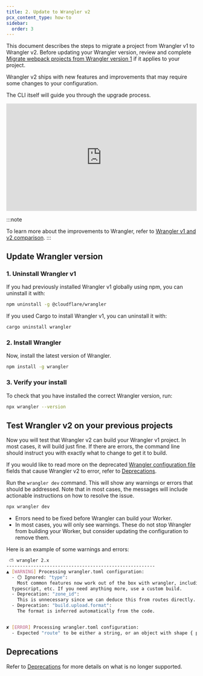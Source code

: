 ```yaml
---
title: 2. Update to Wrangler v2
pcx_content_type: how-to
sidebar:
  order: 3
---
```


This document describes the steps to migrate a project from Wrangler v1 to Wrangler v2. Before updating your Wrangler version, review and complete [Migrate webpack projects from Wrangler version 1](/workers/wrangler/migration/v1-to-v2/eject-webpack/) if it applies to your project.

Wrangler v2 ships with new features and improvements that may require some changes to your configuration.

The CLI itself will guide you through the upgrade process.

<div style="position: relative; padding-top: 56.25%;">
	<iframe
		src="https://iframe.videodelivery.net/2a60561afea1159f7dd270fd9dce999f?poster=https%3A%2F%2Fcloudflarestream.com%2F2a60561afea1159f7dd270fd9dce999f%2Fthumbnails%2Fthumbnail.jpg%3Ftime%3D%26height%3D600"
		style="border: none; position: absolute; top: 0; left: 0; height: 100%; width: 100%;"
		allow="accelerometer; gyroscope; autoplay; encrypted-media; picture-in-picture;"
		allowfullscreen="true"
	></iframe>
</div>

:::note

To learn more about the improvements to Wrangler, refer to [Wrangler v1 and v2 comparison](/workers/wrangler/deprecations/#wrangler-v1-and-v2-comparison-tables).
:::

## Update Wrangler version

### 1. Uninstall Wrangler v1

If you had previously installed Wrangler v1 globally using npm, you can uninstall it with:

```sh
npm uninstall -g @cloudflare/wrangler
```

If you used Cargo to install Wrangler v1, you can uninstall it with:

```sh
cargo uninstall wrangler
```

### 2. Install Wrangler

Now, install the latest version of Wrangler.

```sh
npm install -g wrangler
```

### 3. Verify your install

To check that you have installed the correct Wrangler version, run:

```sh
npx wrangler --version
```

## Test Wrangler v2 on your previous projects

Now you will test that Wrangler v2 can build your Wrangler v1 project. In most cases, it will build just fine. If there are errors, the command line should instruct you with exactly what to change to get it to build.

If you would like to read more on the deprecated [Wrangler configuration file](/workers/wrangler/configuration/) fields that cause Wrangler v2 to error, refer to [Deprecations](/workers/wrangler/deprecations/).

Run the `wrangler dev` command. This will show any warnings or errors that should be addressed.
Note that in most cases, the messages will include actionable instructions on how to resolve the issue.

```sh
npx wrangler dev
```

- Errors need to be fixed before Wrangler can build your Worker.
- In most cases, you will only see warnings.
  These do not stop Wrangler from building your Worker, but consider updating the configuration to remove them.

Here is an example of some warnings and errors:

```bash
 ⛅️ wrangler 2.x
-------------------------------------------------------
▲ [WARNING] Processing wrangler.toml configuration:
  - 😶 Ignored: "type":
    Most common features now work out of the box with wrangler, including modules, jsx,
  typescript, etc. If you need anything more, use a custom build.
  - Deprecation: "zone_id":
    This is unnecessary since we can deduce this from routes directly.
  - Deprecation: "build.upload.format":
    The format is inferred automatically from the code.


✘ [ERROR] Processing wrangler.toml configuration:
  - Expected "route" to be either a string, or an object with shape { pattern, zone_id | zone_name }, but got "".
```

## Deprecations

Refer to [Deprecations](/workers/wrangler/deprecations/) for more details on what is no longer supported.
